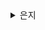 <details>
<summary>은지</summary>
# 1. JSX란?

- 페이스북이 임의로 만든 새로운 문법
- 트랜스파일러를 거쳐 자바스크립트 런타임이 이해할 수 있는 의미 있는 자바스크립트 코드로 변환해야 한다
- XML 스타일의 트리 구문을 작성하는 데 도움을 주는 문법이다

## JSX의 정의

- `JSXElement`, `JSXAttributes`, `JSXChildren`, `JSXString` 4가지 컴포넌트를 기반으로 구성돼 있다
- `JSXElement` : HTML 요소와 비슷한 역할을 한다
- `JSXAttributes` : `JSXElement` 에 부여할 수 있는 속성, 필수값 아니다
- `JSXChildren` : `JSXElement` 의 자식 값을 나타낸다
- `JSXString` : JSX 문법을 사용하여 작성된 문자열이다

---

# 2. 가상 DOM과 리액트 파이버

## 가상 DOM의 탄생 배경

- 웹 페이지를 렌더링 하는 과정은 매우 복잡, 비용이 많이 든다
- 인터렉션을 통해 다양한 정보도 노출된다
- DOM을 관리하는 과정에서 부담해야 할 비용이 커진다
- 따라서, 가상 DOM은 실제 DOM의 잦은 조작으로 인한 성능 문제를 해결하기 위해 등장했다
- 가상 DOM은 웹 페이지가 표시해야 할 DOM을 일단 메모리에 저장하고 실제 변경에 대한 준비가 완료됐을 때 실제 브라우저의 DOM에 반영한다

## 가상 DOM을 위한 아키텍처, 리액트 파이버

- 가상 DOM과 렌더링 과정 최적화를 가능하게 해주는 것이다
- 리액트에서 관리하는 평범한 자바스크립트 객체이다.
- 파이버는 파이버 재조정자(fiiber reconciler)가 관리한다
- DOM을 비교해 변경 사항을 수집하여, 둘 사이에 차이가 있으면 관련 정보를 가지고 있는 파이버를 기준으로 화면에 렌더링을 요청하는 역할을 한다. → 재조정 알고리즘

### 리액트 파이버 목표

- 리액트 웹 애플리케이션에서 발생하는 애니메이션, 레이아웃, 사용자 인터랙션에 올바른 결과물을 만드는 반응성 문제를 해결하는 것이다
- 하는 일
    - 작업을 작은 단위로 분할하고 쪼갠 다음, 우선순위를 매긴다
    - 이러한 작업을 일시 중지하고 나중에 다시 시작할 수 있다
    - 이전에 했던 작업을 다시 재사용하거나 필요하지 않은 경우에는 폐기할 수 있다
- 이 과정이 비동기로 일어난다

### 파이버 구현

- 파이버는 하나의 작업 단위로 구성되어 있다.
- 작업 단위를 하나씩 처리하고 `finishedWork()` 라는 작업으로 마무리한다. 그리고 이 작업 사항을 커밋해 실제 브라우저 DOM에 가시적인 변경사항을 만들어 낸다.
1. 랜더 단계에서 리액트는 리액트 사용자에게 노출되지 않는 모든 비동기 작업을 수행한다. 그리고 이 단계에서 앞서 언급한 파이버의 작업, 우선순위를 지정하거나 중지시키거나 버리는 등의 작업이 일어난다.
2. 커밋 단계에서는 DOM에 실제 변경 사항을 반영하기 위한 작업인 `commitWork()` 가 실행되는데, 이 과정은 앞서와 다르게 동기식으로 일어나고 중단될 수도 없다.
- 파이버는 state가 변경되거나 생명주기 메서드가 실행되거나, DOM의 변경이 필요한 시점 등에 실행된다
- 리액트가 파이버를 처리할 때마다 이런 작업을 직접 처리 혹은 스케줄링 하기도 한다

### 리액트 파이버 트리

- 더블 버퍼링을 사용한다
    - 현재 모습을 담은 파이버 트리, 작업 중인 상태를 나타내는 workInProgress 트리
    - 리액트 파이버의 작업이 끝나면 리액트는 단순히 포인터만 변경해 workInProgress트리를 현재 트리로 바꾼다
- 커밋단계에서 수행

### 파이버의 작업 순서

1. `beginWork()` 함수를 실행해 파이버 작업을 수행하는데, 더 이상 자식이 없는 파이버를 만날 때까지 트리 형식으로 시작된다
2. 작업이 끝나면 그 다음 completeWork() 함수를 실행해 파이버 작업을 완료한다
3. 형제가 있다면 형제로 넘어간다
4. 2번, 3번 모두 끝났다면 return으로 돌아가 자신의 작업이 완료됐음

setState로 인한 업데이트 요청이 생기면 workInProgress트리를 다시 빌드하고 파이버가 이미 존재하니깐 되도록 새로 생성하지 않고 기존 파이버에서 업데이트된 props를 받아 파이버 내부에서 처리한다

### 파이버와 가상 DOM

즉, 리액트 컴포넌트에 대한 정보를 1:1로 가지고 있는 것이 파이버이고 비동기로 이뤄진다. 

DOM에 반영하는 것은 동기적으로 일어나야 하고 메모리 상에서 먼저 수행해서 최종적인 결과물만 실제 브라우저 DOM에 적용하는 것이다.

---

# 클래스형 컴포넌트와 함수형 컴포넌트

## 클래스형 컴포넌트

### 클래스형 컴포넌트의 생명주기 메서드

- 마운트(mount) : 컴포넌트가 마운팅(생성)되는 시점
- 업데이트(update) : 이미 생성된 컴포넌트의 내용이 변경(업데이트)되는 시점
- 언마운트(unmount) : 컴포넌트가 더 이상 존재하지 않는 시점

**`render()`**

컴포넌트가 UI를 렌더링하기 위해 쓰인다. 마운트와 업데이트 과정에서 일어난다

주의할 것은 항상 순수해야 하며 부수효과가 없어야 한다. 즉, 같은 입력값(props or state)이 들어가면 항상 같은 결과물을 반환해야 한다.

**`componentDidMount()`**

컴포넌트가 마운트되고 준비가 되면 그 다음으로 호출하는 메서드이다.

**`componentDidUpdate()`**

컴포넌트 업데이트가 일어난 이후 바로 실행된다

**`componentWillUnmount()`**

컴포넌트가 언마운트되거나 더 이상 사용되지 않기 직전에 호출된다.

메모리 누수나 불필요한 작동을 막기 위한 클린업 함수를 호출하기 위한 최적의 위치이다.

**`shouldComponentUpdate()`**

state나 props의 변경으로 리액트 컴포넌트가 다시 리렌더링되는 것을 막고 싶을 때 사용한다.

**`static** **getDerivedStateFromProps()**`

render()를 호출하기 직전에 호출된다.

반환되는 객체는 해당 객체의 내용이 모두 state로 들어가게 된다.

**`getSnapShotBeforeUpdate()`**

DOM이 업데이트되기 직전에 호출된다. 

DOM에 렌더링되기 전에 윈도우 크기 조절, 스크롤 위치 조정 등 작업 처리에 유용하다.

**`getDerivedStateFromError()`**

자식 컴포넌트에 에러 상황에 발생했을 때 호출되는 에러 메서드이다.

**`componentDidCatch()`**

자식 컴포넌트에서 에러가 발생했을 때 실행된다 `getDerivedStateFromError` ****에서 에러를 잡고 state를 결정한 이후에 실행된다.

`ErrorBoundary` 를 만들기 위한 목적으로 많이 사용된다

### 클래스 컴포넌의 한계

- 데이터의 흐름을 추적하기 어렵다
- 애플리케이션 내부 로직의 재사용이 얼벼다
- 기능이 많아질수록 컴포넌트 크기가 커진다
- 클래스는 함수에 비해 상대적으로 어렵다
- 코드 크기를 최적화 하기 어렵다
- 최종 결과물인 번들 크기 줄이는 것이 어렵다
- 핫 리로딩을 하는데 상대적으로 불리하다 (핫 리로딩 : 변경 사항이 발생했을 때 앱을 다시 시작하지 않고서도 해당 변경된 코드만 업데이트해 변경 사항을 빠르게 적용하는 기법)

## 함수형 컴포넌트 vs 클래스형 컴포넌트

- 생명주기의 부재
- 함수형 컴포넌트는 렌더링이 일어날 때마다 그 순간의 값인 props와 state를 기준으로 렌더링된다. 반면 클래스형 컴포넌트는 시간의 흐름에 따라 변화하는 this를 기준으로 렌더링이 일어난다
</details>